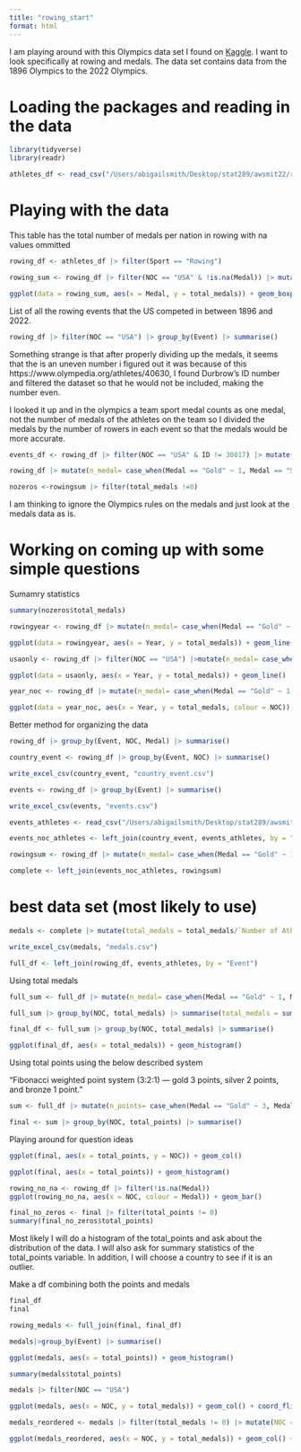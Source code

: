 ```yaml
---
title: "rowing_start"
format: html
---
```


I am playing around with this Olympics data set I found on [Kaggle](https://www.kaggle.com/code/kalilurrahman/olympic-games-eda){}. I want to look specifically at rowing and medals. The data set contains data from the 1896 Olympics to the 2022 Olympics. 

# Loading the packages and reading in the data

```r
library(tidyverse)
library(readr)
```

```r
athletes_df <- read_csv("/Users/abigailsmith/Desktop/stat289/awsmit22/rowing_module/athlete_events.csv")
```

# Playing with the data

This table has the total number of medals per nation in rowing with na values ommitted

```r
rowing_df <- athletes_df |> filter(Sport == "Rowing")
```

```r
rowing_sum <- rowing_df |> filter(NOC == "USA" & !is.na(Medal)) |> mutate(n_medal= case_when(Medal == "Gold" ~ 1, Medal == "Silver" ~ 1, Medal == "Bronze" ~ 1, is.na(Medal) ~ 0)) |> group_by(NOC, Medal) |> summarise(total_medals = sum(n_medal))
```

```r
ggplot(data = rowing_sum, aes(x = Medal, y = total_medals)) + geom_boxplot()
```

List of all the rowing events that the US competed in between 1896 and 2022. 

```r
rowing_df |> filter(NOC == "USA") |> group_by(Event) |> summarise()
```

Something strange is that after properly dividing up the medals, it seems that the is an uneven number i figured out it was because of this https://www.olympedia.org/athletes/40630, I found Durbrow's ID number and filtered the dataset so that he would not be included, making the number even.

I looked it up and in the olympics a team sport medal counts as one medal, not the number of medals of the athletes on the team so I divided the medals by the number of rowers in each event so that the medals would be more accurate.

```r
events_df <- rowing_df |> filter(NOC == "USA" & ID != 30817) |> mutate(n_medal= case_when(Medal == "Gold" ~ 1, Medal == "Silver" ~ 1, Medal == "Bronze" ~ 1, is.na(Medal) ~ 0)) |> group_by(Event) |> summarise(total_medals = sum(n_medal)) |> mutate(total_medals = case_when(Event == "Rowing Women's Coxed Eights" ~ total_medals/9, Event == "Rowing Men's Coxed Eights" ~ total_medals/9, Event == "Rowing Men's Coxed Fours" ~ total_medals/5, Event == "Rowing Men's Coxed Pairs" ~ total_medals/3, Event == "Rowing Men's Coxed Fours" ~ total_medals/5, Event == "Rowing Men's Coxless Fours" ~ total_medals/4, Event == "Rowing Men's Coxless Pairs" ~ total_medals/2, Event == "Rowing Men's Double Sculls" ~ total_medals/2, Event == "Rowing Men's Lightweight Coxless Fours" ~ total_medals/4, Event == "Rowing Men's Lightweight Double Sculls" ~ total_medals/2, Event == "Rowing Men's Quadruple Sculls" ~ total_medals/4, Event == "Rowing Men's Single Sculls" ~ total_medals/1, Event == "Rowing Women's Coxed Fours" ~ total_medals/5, Event == "Rowing Women's Coxed Quadruple Sculls" ~ total_medals/5, Event == "Rowing Women's Coxless Fours" ~ total_medals/4, Event == "Rowing Women's Coxless Pairs" ~ total_medals/2, Event == "Rowing Women's Double Sculls" ~ total_medals/2, Event == "Rowing Women's Lightweight Double Sculls" ~ total_medals/2, Event == "Rowing Women's Quadruple Sculls" ~ total_medals/4, Event == "Rowing Women's Single Sculls" ~ total_medals/1))
```

```r
rowing_df |> mutate(n_medal= case_when(Medal == "Gold" ~ 1, Medal == "Silver" ~ 1, Medal == "Bronze" ~ 1, is.na(Medal) ~ 0)) |> group_by(Event, NOC, Year) |> summarise(total_medals = sum(n_medal)) |> mutate(total_medals = case_when(Event == "Rowing Women's Coxed Eights" ~ total_medals/9, Event == "Rowing Men's Coxed Eights" ~ total_medals/9, Event == "Rowing Men's Coxed Fours" ~ total_medals/5, Event == "Rowing Men's Coxed Pairs" ~ total_medals/3, Event == "Rowing Men's Coxed Fours" ~ total_medals/5, Event == "Rowing Men's Coxless Fours" ~ total_medals/4, Event == "Rowing Men's Coxless Pairs" ~ total_medals/2, Event == "Rowing Men's Double Sculls" ~ total_medals/2, Event == "Rowing Men's Lightweight Coxless Fours" ~ total_medals/4, Event == "Rowing Men's Lightweight Double Sculls" ~ total_medals/2, Event == "Rowing Men's Quadruple Sculls" ~ total_medals/4, Event == "Rowing Men's Single Sculls" ~ total_medals/1, Event == "Rowing Women's Coxed Fours" ~ total_medals/5, Event == "Rowing Women's Coxed Quadruple Sculls" ~ total_medals/5, Event == "Rowing Women's Coxless Fours" ~ total_medals/4, Event == "Rowing Women's Coxless Pairs" ~ total_medals/2, Event == "Rowing Women's Double Sculls" ~ total_medals/2, Event == "Rowing Women's Lightweight Double Sculls" ~ total_medals/2, Event == "Rowing Women's Quadruple Sculls" ~ total_medals/4, Event == "Rowing Women's Single Sculls" ~ total_medals/1, Event == "Rowing Men's 17-Man Naval Rowing Boats" ~ total_medals/17, Event == "Rowing Men's 6-Man Naval Rowing Boats" ~ total_medals/6, Event == "Rowing Men's Coxed Fours, Inriggers" ~ total_medals/5,  Event == "Rowing Men's Coxed Fours, Outriggers" ~ total_medals/5, Event == "Rowing Men's Coxed Pairs (1 kilometres)" ~ total_medals/3, Event == "Rowing Men's Coxed Pairs (1 mile)" ~ total_medals/3))
```

```r
nozeros <-rowingsum |> filter(total_medals !=0)
```

I am thinking to ignore the Olympics rules on the medals and just look at the medals data as is. 

# Working on coming up with some simple questions

Sumamry statistics

```r
summary(nozeros$total_medals)
```

```r
rowingyear <- rowing_df |> mutate(n_medal= case_when(Medal == "Gold" ~ 1, Medal == "Silver" ~ 1, Medal == "Bronze" ~ 1, is.na(Medal) ~ 0)) |> group_by(Year) |> summarise(total_medals = sum(n_medal))
```

```r
ggplot(data = rowingyear, aes(x = Year, y = total_medals)) + geom_line()
```

```r
usaonly <- rowing_df |> filter(NOC == "USA") |>mutate(n_medal= case_when(Medal == "Gold" ~ 1, Medal == "Silver" ~ 1, Medal == "Bronze" ~ 1, is.na(Medal) ~ 0)) |> group_by(Year) |> summarise(total_medals = sum(n_medal))
```

```r
ggplot(data = usaonly, aes(x = Year, y = total_medals)) + geom_line()
```

```r
year_noc <- rowing_df |> mutate(n_medal= case_when(Medal == "Gold" ~ 1, Medal == "Silver" ~ 1, Medal == "Bronze" ~ 1, is.na(Medal) ~ 0)) |> group_by(Year, NOC) |> summarise(total_medals = sum(n_medal))
```

```r
ggplot(data = year_noc, aes(x = Year, y = total_medals, colour = NOC)) + geom_line()
```

Better method for organizing the data 

```r
rowing_df |> group_by(Event, NOC, Medal) |> summarise()
```

```r
country_event <- rowing_df |> group_by(Event, NOC) |> summarise()
```

```r
write_excel_csv(country_event, "country_event.csv")
```

```r
events <- rowing_df |> group_by(Event) |> summarise()
```

```r
write_excel_csv(events, "events.csv")
```

```r
events_athletes <- read_csv("/Users/abigailsmith/Desktop/stat289/awsmit22/rowing_module/events_athletes.csv")
```

```r
events_noc_athletes <- left_join(country_event, events_athletes, by = "Event")
```

```r
rowingsum <- rowing_df |> mutate(n_medal= case_when(Medal == "Gold" ~ 1, Medal == "Silver" ~ 1, Medal == "Bronze" ~ 1, is.na(Medal) ~ 0)) |> mutate(n_point= case_when(Medal == "Gold" ~ 3, Medal == "Silver" ~ 2, Medal == "Bronze" ~ 1, is.na(Medal) ~ 0)) |> group_by(NOC) |> summarise(total_medals = sum(n_medal), total_points = sum(n_point))
```

```r
complete <- left_join(events_noc_athletes, rowingsum)
```

# best data set (most likely to use)
```r
medals <- complete |> mutate(total_medals = total_medals/`Number of Athletes`, total_points = total_points/`Number of Athletes`)
```

```r
write_excel_csv(medals, "medals.csv")
```


```r
full_df <- left_join(rowing_df, events_athletes, by = "Event")
```

Using total medals 

```r
full_sum <- full_df |> mutate(n_medal= case_when(Medal == "Gold" ~ 1, Medal == "Silver" ~ 1, Medal == "Bronze" ~ 1, is.na(Medal) ~ 0)) |> group_by(NOC, n_medal, `Number of Athletes`) |> summarise(total_medals = sum(n_medal)) |> mutate(total_medals = total_medals/`Number of Athletes`) 
```

```r
full_sum |> group_by(NOC, total_medals) |> summarise(total_medals = sum(total_medals))
```

```r
final_df <- full_sum |> group_by(NOC, total_medals) |> summarise()
```

```r
ggplot(final_df, aes(x = total_medals)) + geom_histogram()
```

Using total points using the below described system 

"Fibonacci weighted point system (3:2:1) — gold 3 points, silver 2 points, and bronze 1 point."

```r
sum <- full_df |> mutate(n_points= case_when(Medal == "Gold" ~ 3, Medal == "Silver" ~ 2, Medal == "Bronze" ~ 1, is.na(Medal) ~ 0)) |> group_by(NOC, n_points, `Number of Athletes`) |> summarise(total_points = sum(n_points)) |> mutate(total_points = total_points/`Number of Athletes`) 
```

```r
final <- sum |> group_by(NOC, total_points) |> summarise()
```

Playing around for question ideas

```r
ggplot(final, aes(x = total_points, y = NOC)) + geom_col()
```

```r

ggplot(final, aes(x = total_points)) + geom_histogram()
```

```r
rowing_no_na <- rowing_df |> filter(!is.na(Medal))
ggplot(rowing_no_na, aes(x = NOC, colour = Medal)) + geom_bar() 
```

```r
final_no_zeros <- final |> filter(total_points != 0)
summary(final_no_zeros$total_points)
```

Most likely I will do a histogram of the total_points and ask about the distribution of the data. I will also ask for summary statistics of the total_points variable. In addition, I will choose a country to see if it is an outlier. 

Make a df combining both the points and medals
```r
final_df
final

rowing_medals <- full_join(final, final_df)
```

```r
medals|>group_by(Event) |> summarise()
```

```r
ggplot(medals, aes(x = total_points)) + geom_histogram()
```

```r
summary(medals$total_points)
```

```r
medals |> filter(NOC == "USA") 
```

```r
ggplot(medals, aes(x = NOC, y = total_medals)) + geom_col() + coord_flip()
```

```r
medals_reordered <- medals |> filter(total_medals != 0) |> mutate(NOC = fct_reorder(NOC, total_medals))
```

```r
ggplot(medals_reordered, aes(x = NOC, y = total_medals)) + geom_col() + coord_flip()
```


